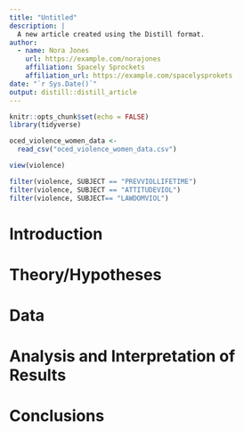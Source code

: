 ```yaml
---
title: "Untitled"
description: |
  A new article created using the Distill format.
author:
  - name: Nora Jones 
    url: https://example.com/norajones
    affiliation: Spacely Sprockets
    affiliation_url: https://example.com/spacelysprokets
date: "`r Sys.Date()`"
output: distill::distill_article
---
```


```r
knitr::opts_chunk$set(echo = FALSE)
library(tidyverse)
```

```r
oced_violence_women_data <- 
  read_csv("oced_violence_women_data.csv")

view(violence)

filter(violence, SUBJECT == "PREVVIOLLIFETIME")
filter(violence, SUBJECT == "ATTITUDEVIOL")
filter(violence, SUBJECT== "LAWDOMVIOL")

```

# Introduction

# Theory/Hypotheses

# Data

# Analysis and Interpretation of Results

# Conclusions





